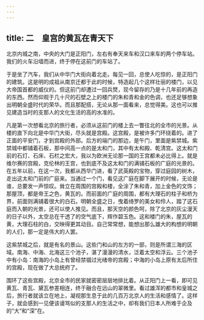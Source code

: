 ```yaml
---
---
---
```

title: 二　皇宫的黄瓦在青天下
---



北京内城之南，中央的大门是正阳门，左右有奉天来车和汉口来车的两个停车站。我们的火车沿墙而进，终于停在这前门的车站了。

于是坐了汽车，我们从中华门大街向着北走。每见一回，总使人吃惊的，是正阳门的建筑。这是明的成祖从南京迁都于此的时候，特造起几个这样壮丽的楼门，以见大帝国首都的威仪的。但这前门却遭过一回兵燹，现今留存的乃是十几年前的再造的东西。然而仰观于几十尺的石壁之上的楼门的朱和青和金的色调，也还足够想象出明朝全盛时代的荣华。而且那配搭，无论从那一面看来，总觉得美。这也可以推见建造当时的支那人的文化生活的高的水准的。

凡是第一次想看北京的旅行者，必须从这前门的楼上去一瞥往北的全市的光景。从楼的直下向北是中华门大街，尽头就是宫殿。这宫殿，是被许多门环绕着的。进了正面的平安门，才到宫殿的外部。后方的端门的那边，是午门，里面是紫禁城。紫禁城中都铺着石板，那中间高一点的是太和门，其中有太和殿、乾清宫。这太和门前的石灯、石床、石栏之宏大，我以为欧洲无论那一国的王宫都未必比得上。就是维尔赛的宫殿，克伦林的王宫，也到底不及这太和门的满铺石板的广庭的光景的。在五年以前，在这一次，我都从西华门进，看了武英殿的宝物，穿过庭园的树木，走出这太和门前的广庭来。当通过一个门，看见这广庭在脚下展开的时候，无论是谁，总要发一声惊叹。耸立在周围的宫殿和楼，全涂了朱和青，加上金色的文饰；那屋顶，都是帝王之色，黄瓦的。而前面的广庭的周围，都有大理石的柱子和桥为界，前面则满铺着很大的白石。明朝全盛之日，曳着绮罗的美女和伶人，踏了这石庭而入朝的光景，还可以使人推见。而且，那天空的颜色呵，除了北京的灰尘漫天的日子以外，太空总在干透了的空气底下，辉作碧玉色。这和楼门的朱，屋瓦的黄，大理石柱的白，交映得更其动目。自己常常想，能想出那么雄大的构想的明朝的人们，那一定是伟大的人罢。

这紫禁城之后，就是有名的景山。这些门和山的左方的一部，则是所谓三海的区域。南海、中海、北海这三个池子，湛了漫漫的清水，泛着太空和浮云。三个池子中有小岛：南海的小岛上有曾经禁锢过光绪帝的宫殿；中海的小岛上原有太后所住的宫殿，现在做了大总统府了。

围环了这些宫殿，北京全市的民家就密密层层地排比着。从正阳门上一看，即可见黄瓦、青瓦、黛瓦参差相连，终于融合在远山的翠微里。看过雄浑的都市和皇城之后，旅行者就该立在地上，凝视那生息于此的几百万北京人的生活和感情了。这样子，就会感到一见便该谩骂似的支那人的生活之中，却有我们日本人所难于企及的“大”和“深”在。